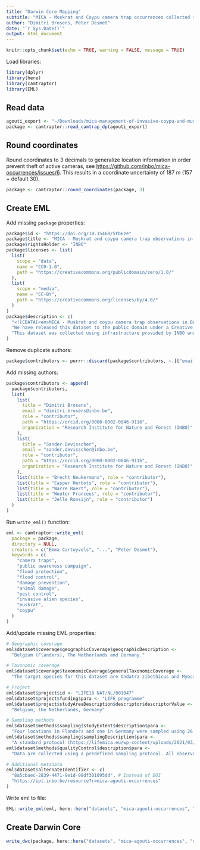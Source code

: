 ```yaml
---
title: "Darwin Core Mapping"
subtitle: "MICA - Muskrat and Coypu camera trap occurrences collected in Belgium, the Netherlands and Germany"
author: "Dimitri Brosens, Peter Desmet"
date: "`r Sys.Date()`"
output: html_document  
---
```


```r
knitr::opts_chunk$set(echo = TRUE, warning = FALSE, message = TRUE)
```

Load libraries:

```r
library(dplyr)
library(here)
library(camtraptor)
library(EML)
```

## Read data

```r
agouti_export <- "~/Downloads/mica-management-of-invasive-coypu-and-muskrat-in-europe-20221012105236/datapackage.json"
package <- camtraptor::read_camtrap_dp(agouti_export)
```

## Round coordinates

Round coordinates to 3 decimals to generalize location information in order prevent theft of active cameras, see <https://github.com/inbo/mica-occurrences/issues/6>. This results in a coordinate uncertainty of 187 m (157 + default 30).

```r
package <- camtraptor::round_coordinates(package, 3)
```

## Create EML

Add missing `package` properties:

```r
package$id <- "https://doi.org/10.15468/5tb6ze"
package$title <- "MICA - Muskrat and coypu camera trap observations in Belgium, the Netherlands and Germany"
package$rightsHolder <- "INBO"
package$licenses <- list(
  list(
    scope = "data",
    name = "CC0-1.0",
    path = "https://creativecommons.org/publicdomain/zero/1.0/"
  ),
  list(
    scope = "media",
    name = "CC-BY",
    path = "https://creativecommons.org/licenses/by/4.0/"
  )
)
package$description <- c(
  "<![CDATA[<em>MICA - Muskrat and coypu camera trap observations in Belgium, the Netherlands and Germany</em> is an occurrence dataset published by the Research Institute of Nature and Forest (INBO). It is part of the LIFE project MICA, in which innovative techniques are tested for a more efficient control of muskrat and coypu populations, both invasive species. The dataset contains camera trap observations of muskrat and coypu, as well as many other observed species. Issues with the dataset can be reported at <a href=\"https://github.com/inbo/mica-occurrences/issues\">https://github.com/inbo/mica-occurrences/issues</a>]]>",
  "We have released this dataset to the public domain under a Creative Commons Zero waiver. We would appreciate it if you follow the INBO norms for data use (https://www.inbo.be/en/norms-data-use) when using the data. If you have any questions regarding this dataset, don't hesitate to contact us via the contact information provided in the metadata or via opendata@inbo.be.",
  "This dataset was collected using infrastructure provided by INBO and funded by Research Foundation - Flanders (FWO) as part of the Belgian contribution to LifeWatch. The data were collected as part of the MICA project, which received funding from the European Union’s LIFE Environment sub-programme under the grant agreement LIFE18 NAT/NL/001047. The dataset was published with funding from Stichting NLBIF - Netherlands Biodiversity Information Facility."
)
```

Remove duplicate authors:

```r
package$contributors <- purrr::discard(package$contributors, ~.[["email"]] == "kelly.meijvisch@outlook.be")
```

Add missing authors:

```r
package$contributors <- append(
  package$contributors,
  list(
    list(
      title = "Dimitri Brosens",
      email = "dimitri.brosens@inbo.be",
      role = "contributor",
      path = "https://orcid.org/0000-0002-0846-9116",
      organization = "Research Institute for Nature and Forest (INBO)"
    ),
    list(
      title = "Sander Devisscher",
      email = "sander.devisscher@inbo.be",
      role = "contributor",
      path = "https://orcid.org/0000-0002-0846-9116",
      organization = "Research Institute for Nature and Forest (INBO)"
    ),
    list(title = "Brecht Neukermans", role = "contributor"),
    list(title = "Casper Herbots", role = "contributor"),
    list(title = "Warre Baert", role = "contributor"),
    list(title = "Wouter Franceus", role = "contributor"),
    list(title = "Jelle Ronsijn", role = "contributor")
  )
)
```

Run `write_eml()` function:

```r
eml <- camtraptor::write_eml(
  package = package,
  directory = NULL,
  creators = c("Emma Cartuyvels", "...", "Peter Desmet"),
  keywords = c(
    "camera traps",
    "public awareness campaign",
    "flood protection",
    "flood control",
    "damage prevention",
    "animal damage",
    "pest control",
    "invasive alien species",
    "muskrat",
    "coypu"
  )
)
```

Add/update missing EML properties:

```r
# Geographic coverage
eml$dataset$coverage$geographicCoverage$geographicDescription <-
  "Belgium (Flanders), The Netherlands and Germany."

# Taxonomic coverage
eml$dataset$coverage$taxonomicCoverage$generalTaxonomicCoverage <-
  "The target species for this dataset are Ondatra zibethicus and Myocastor coypus, but many other species have been observed as well."

# Project
eml$dataset$project$id <- "LIFE18 NAT/NL/001047"
eml$dataset$project$funding$para <- "LIFE programme"
eml$dataset$project$studyAreaDescription$descriptor$descriptorValue <- 
  "Belgium, the Netherlands, Germany"

# Sampling methods
eml$dataset$methods$sampling$studyExtent$description$para <-
  "Four locations in Flanders and one in Germany were sampled using 26 camera traps in Flanders and 7 in Germany. These camera traps were located in areas where the presence of muskrat and/or coypu was suspected. The camera traps are motion triggered and therefore also collected images of other animals found in these locations."
eml$dataset$methods$sampling$samplingDescription$para <-
  "A standard protocol (https://lifemica.eu/wp-content/uploads/2021/03/Protocol-camera-traps.pdf) was followed to choose the location for the traps. The setup of camera traps was standardised for water habitat. Subsequently, 33 camera traps were deployed in four locations in Flanders and one in Germany. Once a month images were collected from the camera traps and uploaded to Agouti. Project members scored the images in Agouti."
eml$dataset$methods$qualityControl$description$para <-
  "Data are collected using a predefined sampling protocol. All observations of muskrats, coypu, brown rats and European water voles are cross-validated by experienced project members."

# Additional metadata
eml$dataset$alternateIdentifier <- c(
  "8a5cbaec-2839-4471-9e1d-98df301095dd", # Instead of DOI
  "https://ipt.inbo.be/resource?r=mica-agouti-occurrences"
)
```

Write eml to file:

```r
EML::write_eml(eml, here::here("datasets", "mica-agouti-occurrences", "data", "processed", "eml.xml"))
```

## Create Darwin Core

```r
write_dwc(package, here::here("datasets", "mica-agouti-occurrences", "data", "processed"))
```
